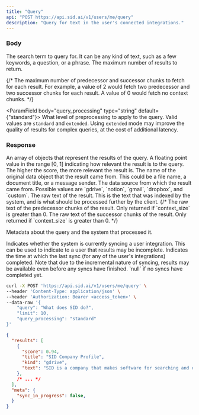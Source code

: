 ```yaml
---
title: "Query"
api: "POST https://api.sid.ai/v1/users/me/query"
description: "Query for text in the user's connected integrations."
---
```


### Body

<ParamField body="query" type="string" required>
  The search term to query for. 
  It can be any kind of text, such as a few keywords, a question, or a phrase.
</ParamField>

<ParamField body="limit" type="number" default={10}>
  The maximum number of results to return.
</ParamField>

{/* <ParamField body="context_size" type="number" default={0}>
  The maximum number of predecessor and successor chunks to fetch for each result. 
  For example, a value of 2 would fetch two predecessor and two successor chunks for each result. 
  A value of 0 would fetch no context chunks.
</ParamField> */}

<ParamField body="query_processing" type="string" default={"standard"}>
  What level of preprocessing to apply to the query. Valid values are `standard` and `extended`.
  Using `extended` mode may improve the quality of results 
  for complex queries, at the cost of additional latency.
</ParamField>

### Response

<ResponseField name="results" type="[object]">
  An array of objects that represent the results of the query.

  <Expandable title="Toggle object">
  <ResponseField name="score" type="number">
    A floating point value in the range [0, 1] indicating how relevant the result is to the query. The higher the score, the more relevant the result is.
  </ResponseField>
  <ResponseField name="name" type="string">
    The name of the original data object that the result came from. This could be a file name, a document title, or a message sender.
  </ResponseField>
  <ResponseField name="kind" type="string">
    The data source from which the result came from. Possible values are `gdrive`, `notion`, `gmail`, `dropbox`, and `custom`.
  </ResponseField>
  <ResponseField name="text" type="string">
    The raw text of the result. This is the text that was indexed by the system, and is what should be processed further by the client.
  </ResponseField>
  {/* <ResponseField name="predecessors" type="[string]">
    The raw text of the predecessor chunks of the result. Only returned if `context_size` is greater than 0.
  </ResponseField>
  <ResponseField name="successors" type="[string]">
    The raw text of the successor chunks of the result. Only returned if `context_size` is greater than 0.
  </ResponseField> */}
  </Expandable>
</ResponseField>

<ResponseField name="meta" type="object">

  Metadata about the query and the system that processed it.

  <Expandable title="Toggle object">

  <ResponseField name="sync_in_progress" type="boolean">
    Indicates whether the system is currently syncing a user integration.
    This can be used to indicate to a user that results may be incomplete.
  </ResponseField>

  <ResponseField name="last_sync_completed_at" type="string">
    Indicates the time at which the last sync (for any of the user's integrations) completed. 
    Note that due to the incremental nature of syncing,
    results may be available even before any syncs have finished.
    `null` if no syncs have completed yet.
  </ResponseField>

  </Expandable>

</ResponseField>

<RequestExample>

```bash Example Request
curl -X POST 'https://api.sid.ai/v1/users/me/query' \
--header 'Content-Type: application/json' \
--header 'Authorization: Bearer <access_token>' \
--data-raw '{
    "query": "What does SID do?",
    "limit": 10,
    "query_processing": "standard"
}'
```

</RequestExample>

<ResponseExample>

```json Response
{
  "results": [
    {
      "score": 0.94,
      "title": "SID Company Profile",
      "kind": "gdrive",
      "text": "SID is a company that makes software for searching and organizing information. ..."
    },
    /* ... */
  ],
  "meta": {
    "sync_in_progress": false,
  }
}
```

</ResponseExample>
